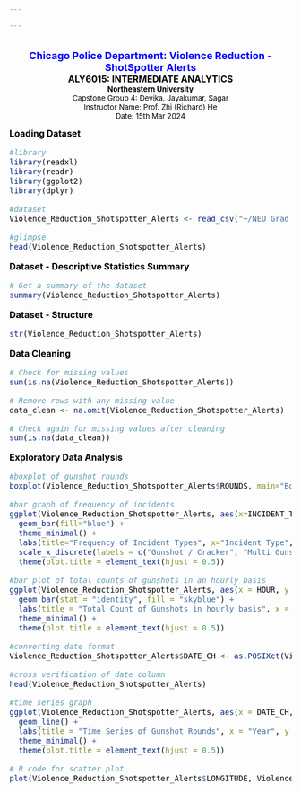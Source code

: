 ```yaml
---

---
```


<B>
<FONT SIZE = 4, color = "blue">
<center><BR>
Chicago Police Department: Violence Reduction - ShotSpotter Alerts
<BR>
<FONT SIZE = 3, color = "black">
ALY6015: INTERMEDIATE ANALYTICS
<BR>
<FONT SIZE = 2, color = "black">
Northeastern University
<BR>
<FONT SIZE = 2, color = "black">
</B>
Capstone Group 4: Devika, Jayakumar, Sagar
<BR>
<FONT SIZE = 2, color = "black">
Instructor Name: Prof. Zhi (Richard) He
<BR>
<FONT SIZE = 2, color = "black">
Date: 15th Mar 2024
<BR></center></B>

<B>
<FONT SIZE = 3, color = "black">
Loading Dataset
</B><BR>

```r

#library
library(readxl)
library(readr)
library(ggplot2)
library(dplyr)

#dataset
Violence_Reduction_Shotspotter_Alerts <- read_csv("~/NEU Grad docs/ALY6015/Capstone Project/Violence_Reduction_-_Shotspotter_Alerts.csv")

#glimpse
head(Violence_Reduction_Shotspotter_Alerts)

```

<B>
<FONT SIZE = 3, color = "black">
Dataset - Descriptive Statistics Summary
</B><BR>

```r

# Get a summary of the dataset
summary(Violence_Reduction_Shotspotter_Alerts)

```

<B>
<FONT SIZE = 3, color = "black">
Dataset - Structure
</B><BR>

```r

str(Violence_Reduction_Shotspotter_Alerts)

```

<B>
<FONT SIZE = 3, color = "black">
Data Cleaning
</B><BR>

```r

# Check for missing values
sum(is.na(Violence_Reduction_Shotspotter_Alerts))

# Remove rows with any missing value
data_clean <- na.omit(Violence_Reduction_Shotspotter_Alerts)

# Check again for missing values after cleaning
sum(is.na(data_clean))

```
<B>
<FONT SIZE = 3, color = "black">
Exploratory Data Analysis
</B><BR>

```r

#boxplot of gunshot rounds
boxplot(Violence_Reduction_Shotspotter_Alerts$ROUNDS, main="Box Plot of Rounds in Shotspotter Alerts", ylab="Rounds")

#bar graph of frequency of incidents
ggplot(Violence_Reduction_Shotspotter_Alerts, aes(x=INCIDENT_TYPE_DESCRIPTION)) + 
  geom_bar(fill="blue") + 
  theme_minimal() +
  labs(title="Frequency of Incident Types", x="Incident Type", y="Count") +
  scale_x_discrete(labels = c("Gunshot / Cracker", "Multi Gunshots", "Single Gunshot")) +
  theme(plot.title = element_text(hjust = 0.5))

```


```r

#bar plot of total counts of gunshots in an hourly basis
ggplot(Violence_Reduction_Shotspotter_Alerts, aes(x = HOUR, y = ROUNDS)) +
  geom_bar(stat = "identity", fill = "skyblue") +
  labs(title = "Total Count of Gunshots in hourly basis", x = "Hour", y = "ShotSpotter Alert") +
  theme_minimal() + 
  theme(plot.title = element_text(hjust = 0.5))
```


```r

#converting date format
Violence_Reduction_Shotspotter_Alerts$DATE_CH <- as.POSIXct(Violence_Reduction_Shotspotter_Alerts$DATE, format = "%m/%d/%Y %H:%M")

#cross verification of date column
head(Violence_Reduction_Shotspotter_Alerts)

```


```r
#time series graph
ggplot(Violence_Reduction_Shotspotter_Alerts, aes(x = DATE_CH, y = ROUNDS)) +
  geom_line() + 
  labs(title = "Time Series of Gunshot Rounds", x = "Year", y = "ShotSpotter Alert") +
  theme_minimal() +
  theme(plot.title = element_text(hjust = 0.5))
```


```r

# R code for scatter plot
plot(Violence_Reduction_Shotspotter_Alerts$LONGITUDE, Violence_Reduction_Shotspotter_Alerts$LATITUDE, main="Geographical Distribution of Shotspotter Alerts", xlab="Longitude", ylab="Latitude", pch=19, col=rgb(0, 0, 1, 0.5))

```

